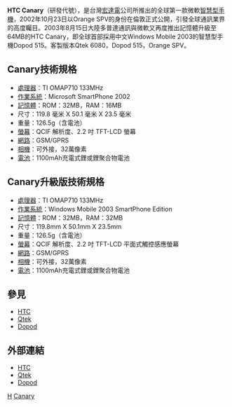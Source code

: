 {{noteTA
|G1=長度單位
}}

'''HTC Canary'''（研發代號），是台灣[[宏達電|宏達電]]公司所推出的全球第一款微軟[[智慧型手機|智慧型手機]]，2002年10月23日以Orange SPV的身份在倫敦正式公開，引發全球通訊業界的高度矚目。2003年8月15日大陸多普達通訊與微軟又再度推出記憶體升級至64MB的HTC Canary，即全球首部採用中文Windows Mobile 2003的智慧型手機Dopod 515。客製版本Qtek 6080，Dopod 515，Orange SPV。

== Canary技術規格 ==
*[[處理器|處理器]]：TI OMAP710 133MHz
*[[作業系統|作業系統]]：Microsoft SmartPhone 2002
*[[記憶體|記憶體]]：ROM：32MB，RAM：16MB
*尺寸：119.8 毫米 X 50.1 毫米 X 23.5 毫米 
*重量：126.5g（含電池）
*[[螢幕|螢幕]]：QCIF 解析度、2.2 吋 TFT-LCD 螢幕 
*[[網路|網路]]：GSM/GPRS
*[[相機|相機]]：可外接，32萬像素
*[[電池|電池]]：1100mAh充電式鋰或鋰聚合物電池

== Canary升級版技術規格 ==
*[[處理器|處理器]]：TI OMAP710 133MHz
*[[作業系統|作業系統]]：Windows Mobile 2003 SmartPhone Edition
*[[記憶體|記憶體]]：ROM：32MB，RAM：32MB
*尺寸：119.8mm X 50.1mm X 23.5mm 
*重量：126.5g（含電池）
*[[螢幕|螢幕]]：QCIF 解析度、2.2 吋 TFT-LCD 平面式觸控感應螢幕 
*[[網路|網路]]：GSM/GPRS
*[[相機|相機]]：可外接，32萬像素
*[[電池|電池]]：1100mAh充電式鋰或鋰聚合物電池

== 參見 ==
*[[HTC|HTC]]
*[[Qtek|Qtek]]
*[[Dopod|Dopod]]

== 外部連結 ==
*[http://www.htc.com/ HTC]{{Wayback|url=http://www.htc.com/ |date=20080706043200 }}
*[https://web.archive.org/web/20080707182953/http://www.myqtek.com/ Qtek]
*[https://web.archive.org/web/20080708173628/http://www.dopod.com/ Dopod]

{{HTC Phones S Series}}

[[Category:智能手機|H]]
[[Category:宏達電手機|Canary]]